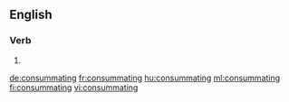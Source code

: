 ==English==

===Verb===
{{head|en}}

# {{present participle of|consummate|lang=en}}

[[de:consummating]]
[[fr:consummating]]
[[hu:consummating]]
[[ml:consummating]]
[[fi:consummating]]
[[vi:consummating]]